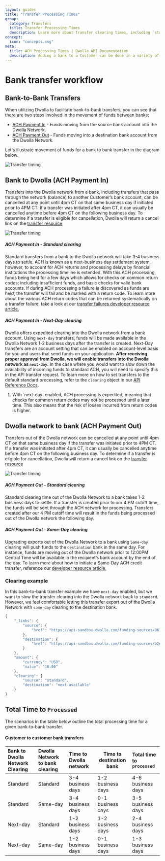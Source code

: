 ```yaml
---
layout: guides
title: "Transfer Processing Times"
group:
  category: Transfers
  title: Transfer Processing Times
  description: Learn more about transfer clearing times, including `standard` ,`expedited` and `real-time` clearing.
concept:
  icon: "concepts.svg"
meta:
  title: ACH Processing Times | Dwolla API Documentation
  description: Adding a bank to a Customer can be done in a variety of ways, including instant authentication or account and routing number.
---
```


# Bank transfer workflow

## Bank-to-Bank Transfers

When utilizing Dwolla to facilitate bank-to-bank transfers, you can see that there are two steps involved in the movement of funds between banks:

- [ACH Payment In](/resources/bank-transfer-workflow/processing-times.html#bank-to-dwolla-ach-payment-in) - Funds moving from the source bank account into the Dwolla Network.
- [ACH Payment Out](/resources/bank-transfer-workflow/processing-times.html#dwolla-network-to-bank-ach-payment-out) - Funds moving into a destination bank account from the Dwolla Network.

Let's illustrate movement of funds for a bank to bank transfer in the diagram below.

![Transfer timing](/images/ACH_Transfer-timeline.png "Dwolla ACH transfer timeline")

## Bank to Dwolla (ACH Payment In)

Transfers into the Dwolla network from a bank, including transfers that pass through the network (balance) to another Customer’s bank account, can be cancelled at any point until 4pm CT on that same business day if initiated prior to 4PM CT. If a transfer was initiated after 4pm CT, it can usually be cancelled anytime before 4pm CT on the following business day. To determine if a transfer is eligible for cancellation, Dwolla will return a cancel link on the [transfer resource](https://docs.dwolla.com/#cancel-a-transfer)

![Transfer timing](/images/ACH_Next-Day.png "Dwolla ACH transfer timing, pay in")

##### ACH Payment In - Standard clearing

Standard transfers from a bank to the Dwolla network will take 3-4 business days to settle. ACH is known as a next-business day settlement system, however, to account for ACH returns and processing delays by financial institutions the processing timeline is extended. With this ACH processing, funds being held for a few days which allows for checks on common return codes; including insufficient funds, and basic checks for valid bank accounts. If during ACH processing a failure is discovered as funds are held, the transfer will fail and be marked with a return code. To learn more about the various ACH return codes that can be returned systematically on a transfer failure, take a look at our [transfer failures developer resource article.](https://developers.dwolla.com/resources/bank-transfer-workflow/transfer-failures.html)

##### ACH Payment In - Next-Day clearing

Dwolla offers expedited clearing into the Dwolla network from a bank account. Using `next-day` transfers, funds will be made available in the Dwolla Network 1-2 business days after the transfer is created.
Next-Day transfers are an account setting that can be enabled on account-level basis for you and users that send funds on your application. **After receiving proper approval from Dwolla, we will enable transfers into the Dwolla network as `next-day`.** In the case where you would want to slow down the availability of incoming funds to standard ACH, you will need to specify this in the API transfer request. To learn more on how to set transfers to the default standard processing, refer to the `clearing` object in our [API Reference Docs](https://docs.dwolla.com/#clearing-json-object).

<ol class="alerts">
  <li class="alert icon-alert-alert">
    With `next-day` enabled, ACH processing is expedited, meaning that checks
    for common return codes may not be processed until a later time. This also
    means that the risk of losses incurred from return codes is higher.
  </li>
</ol>

## Dwolla network to bank (ACH Payment Out)

Transfers out of the Dwolla network can be cancelled at any point until 4pm CT on that same business day if the transfer was initiated prior to 4PM CT. If a transfer was initiated after 4pm CT, it can usually be cancelled anytime before 4pm CT on the following business day. To determine if a transfer is eligible for cancellation, Dwolla will return a cancel link on the [transfer resource](https://docs.dwolla.com/#cancel-a-transfer)

![Transfer timing](/images/ACH_Same-Day.png "Dwolla ACH transfer timing, pay out")

##### ACH Payment Out - Standard clearing

Standard clearing time out of the Dwolla Network to a bank takes 1-2 business days to settle. If a transfer is created prior to our 4 PM cutoff time, the funds will be sent through the ACH network for processing. Transfers created after our 4 PM cutoff time will result in the funds being processed out of the Dwolla network the following day.

##### ACH Payment Out - Same-Day clearing

Upgrading exports out of the Dwolla Network to a bank using `Same-day` clearing will push funds to the `destination` bank in the same day. For instance, funds are moving out of the Dwolla network prior to 12:00PM Central Time will be available in the recipient’s bank account by the end of the day.
To learn more about how to initiate a Same-Day ACH credit transfer, reference our [developer resource article.](/resources/same-day-ach.html)

### Clearing example

In this bank-to-bank transfer example we have `next-day` enabled, but we want to slow the transfer clearing into the Dwolla network back to `standard`. However, we feel comfortable letting this transfer export out of the Dwolla Network with `same-day` clearing to the destination bank.

```javascript
{
    "_links": {
        "source": {
            "href": "https://api-sandbox.dwolla.com/funding-sources/9615fc1d-8855-4ac2-ab11-e5469c66c8e8"
        },
        "destination": {
            "href": "https://api-sandbox.dwolla.com/funding-sources/b2d83ee5-5834-4cb7-9820-98149aff5063"
        }
    },
    "amount": {
        "currency": "USD",
        "value": "10.00"
    },
    "clearing": {
        "source": "standard",
        "destination": "next-available"
    }
}
```

## Total Time to `Processed`

The scenarios in the table below outline the total processing time for a given bank-to-bank transfer.

#### Customer to customer bank transfers

| Bank to Dwolla Network Clearing | Dwolla Network to bank clearing | Time to Dwolla network | Time to destination bank | Total time to `processed` |
| :------------------------------ | :------------------------------ | :--------------------- | ------------------------ | :------------------------ |
| Standard                        | Standard                        | 3-4 business days      | 1-2 business days        | 4-6 business days         |
| Standard                        | Same-day                        | 3-4 business days      | 0-1 business days        | 3-5 business days         |
| Next-day                        | Standard                        | 1-2 business days      | 1-2 business days        | 2-4 business days         |
| Next-day                        | Same-day                        | 1-2 business days      | 0-1 business days        | 1-3 business days         |
